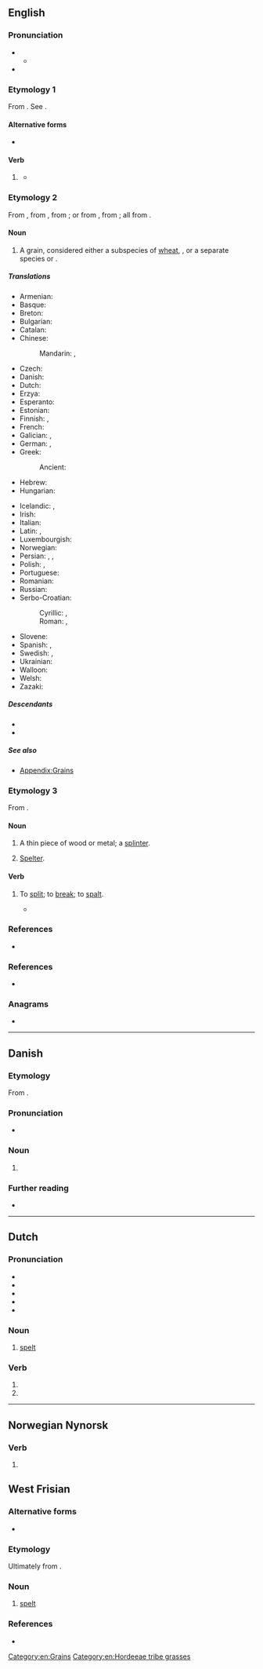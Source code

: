 {{also|Spelt}}
==English==

===Pronunciation===
* {{IPA|en|/ˈspɛlt/}}
** {{audio|en|LL-Q1860 (eng)-Vealhurl-spelt.wav|Audio (UK)}}
* {{rhymes|en|ɛlt|s=1}}

===Etymology 1===
From {{suffix|en|spell|t}}. See {{m|en|spell}}.

====Alternative forms====
* {{l|en|spelled}}

====Verb====
{{head|en|verb form}}

# {{lb|en|chiefly|British}} {{en-past of|spell}}
#* {{RQ:Shakespeare Love's Labour's Lost|v|1|text=Yes, yes; he teaches boys the hornbook. What is a, b, '''spelt''' / backward with the horn on his head?}}

===Etymology 2===
From {{inh|en|enm|spelt}}, from {{inh|en|ang|spelt||spelt, corn}}, from {{der|en|osx|spelta|t=spelt}}; or from {{der|en|LL.|spelta||spelt}}, from {{der|en|frk|*spelta|t=spelt}}; all from {{der|en|gem-pro|*spiltaz|t=spelt}}.

====Noun====
{{en-noun|-|s}}

# {{senseid|en|Q158767}} A grain, considered either a subspecies of [[wheat]], ''{{ll|mul|Triticum aestivum subsp. spelta}}'', or a separate species ''{{ll|mul|Triticum spelta}}'' or ''{{ll|mul|Triticum dicoccon}}''.
#: {{syn|en|{{vern|dinkel wheat}}}}
#: {{hypernyms|en|hulled wheat}}
#: {{cot|en|emmer|einkorn wheat}}

=====Translations=====
{{trans-top|a type of wheat, ''Triticum aestivum spelta''}}
* Armenian: {{t+|hy|հաճար}}
* Basque: {{t|eu|espelta}}
* Breton: {{t+|br|yell|m}}
* Bulgarian: {{t|bg|шпелта|f}}
* Catalan: {{t|ca|espelta|f}}
* Chinese:
*: Mandarin: {{t|cmn|斯卑爾脫小麥|sc=Hani}}, {{t|cmn|斯卑尔脱小麦|tr=sībēi'ěrtuōxiǎomài|sc=Hani}}
* Czech: {{t+|cs|špalda|f}}
* Danish: {{t|da|spelt}}
* Dutch: {{t+|nl|spelt|m}}
* Erzya: {{t|myv|виш}}
* Esperanto: {{t+|eo|spelto}}
* Estonian: {{t|et|speltanisu}}
* Finnish: {{t+|fi|spelttivehnä}}, {{t+|fi|speltti}}
* French: {{t+|fr|épeautre|m}}
* Galician: {{t+|gl|espelta|f}}, {{t|gl|melga|f}}
* German: {{t+|de|Dinkel|m}}, {{t+|de|Spelz|m}}
* Greek: {{t+|el|όλυρα|f}}
*: Ancient: {{t|grc|ὄλυρα|f}}
* Hebrew: {{t+|he|כוסמין}}
* Hungarian: {{t+|hu|tönkölybúza}}
{{trans-mid}}
* Icelandic: {{t|is|spelt|n}}, {{t|is|speldi|n}}
* Irish: {{t|ga|speilt|f}}
* Italian: {{t|it|spelta|f}}
* Latin: {{t|la|fār|n}}, {{t|la|ador|n}}
* Luxembourgish: {{t|lb|Spelz|m}}
* Norwegian: {{t|no|spelt}}
* Persian: {{t|fa|کندروس|tr=kondorus}}, {{t|fa|جوگندم|tr=jowgandom}}, {{t|fa|گندم آلمانی|tr=gandom-e ālmānī}}
* Polish: {{t+|pl|orkisz|m}}, {{t|pl|szpelc|m}}
* Portuguese: {{t+|pt|espelta|f}}
* Romanian: {{t+|ro|alac|n}}
* Russian: {{t+|ru|по́лба|f}}
* Serbo-Croatian:
*: Cyrillic: {{t|sh|прапшеница|f|sc=Cyrl}}, {{t|sh|пир|sc=Cyrl}}
*: Roman: {{t|sh|prapšenica|f}}, {{t+|sh|pir}}
* Slovene: {{t+|sl|pira|f}}
* Spanish: {{t|es|espelta|f}}, {{t+|es|escanda|f}}
* Swedish: {{t+|sv|dinkel}}, {{t+|sv|spelt}}
* Ukrainian: {{t|uk|спельта|f}}
* Walloon: {{t+|wa|speate|f}}
* Welsh: {{t|cy|sbelt|m}}
* Zazaki: {{t|zza|xeleyo derg }}
{{trans-bottom}}

=====Descendants=====
* {{desc|ga|speilt|bor=1}}
* {{desc|cy|sbelt|bor=1}}

=====See also=====
* [[Appendix:Grains]]

===Etymology 3===
From {{der|en|non|spald}}.

====Noun====
{{en-noun}}

# {{lb|en|dialect|Northern England|Scotland}} A thin piece of wood or metal; a [[splinter]].
# {{lb|en|metalworking}} [[spelter|Spelter]].

====Verb====
{{en-verb}}

# {{lb|en|obsolete}} To [[split]]; to [[break]]; to [[spalt]].
#* {{RQ:Mortimer Husbandry|passage='''spelted''' Beans}}

===References===
* {{R:Webster 1913}}

===References===
* {{pedia}}

===Anagrams===
* {{anagrams|en|a=elpst|Pelts|pelts|slept}}

[[Category:en:Grains]]
[[Category:en:Hordeeae tribe grasses]]

----

==Danish==

===Etymology===
From {{der|da|gml|spelte}}.

===Pronunciation===
* {{IPA|da|/spɛlt/|[sb̥ɛlˀd̥]}}

===Noun===
{{da-noun|en|-}}

# {{l|en|spelt}} {{gloss|a type of wheat, ''[[Triticum spelta]]''}}

===Further reading===
* {{pedialite|lang=da}}

----

==Dutch==

===Pronunciation===
* {{IPA|nl|/spɛlt/}}
* {{audio|nl|Nl-spelt.ogg|audio}}
* {{hyphenation|nl|spelt}}
* {{rhymes|nl|ɛlt|s=1}}
* {{homophones|nl|speld}}

===Noun===
{{nl-noun|f|-|-}}

# [[#English|spelt]] {{gloss|grain}}

===Verb===
{{head|nl|verb form}}

# {{nl-verb form of|p=23|n=sg|t=pres|m=ind|spellen}}
# {{nl-verb form of|n=pl|m=imp|spellen}}

----

==Norwegian Nynorsk==

===Verb===
{{head|nn|verb form}}

# {{nn-verb-form of|indefinite singular past participle|spel}}

==West Frisian==
===Alternative forms===
* {{alt|fy|spjelt}}

===Etymology===
Ultimately from {{der|fy|gem-pro|*spiltaz}}. {{rfe|fy}}

===Noun===
{{fy-noun}}

# {{topics|fy|Grains}} [[#English|spelt]]

===References===
* {{R:WFT|94687}}